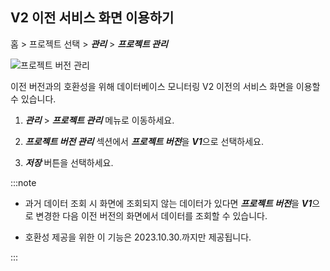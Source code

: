 ## V2 이전 서비스 화면 이용하기

홈 > 프로젝트 선택 > ***관리*** > ***프로젝트 관리***

![프로젝트 버전 관리](/img/db-v2-ver-management.png)

이전 버전과의 호환성을 위해 데이터베이스 모니터링 V2 이전의 서비스 화면을 이용할 수 있습니다. 

1. ***관리*** > ***프로젝트 관리*** 메뉴로 이동하세요.

1. ***프로젝트 버전 관리*** 섹션에서 ***프로젝트 버전***을 ***V1***으로 선택하세요. 

1. ***저장*** 버튼을 선택하세요.

:::note

* 과거 데이터 조회 시 화면에 조회되지 않는 데이터가 있다면 ***프로젝트 버전***을 ***V1***으로 변경한 다음 이전 버전의 화면에서 데이터를 조회할 수 있습니다.

* 호환성 제공을 위한 이 기능은 2023.10.30.까지만 제공됩니다.

:::
